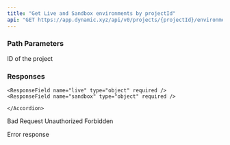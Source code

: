 ```yaml
---
title: "Get Live and Sandbox environments by projectId"
api: "GET https://app.dynamic.xyz/api/v0/projects/{projectId}/environments"
---
```


### Path Parameters

<ParamField path="projectId" type="string" required>
  ID of the project
</ParamField>

### Responses

<Tabs>

<Tab title="🟢 200">

<ResponseField name="environments" type="object" >
    <Accordion title="Show properties" >

    <ResponseField name="live" type="object" required />
    <ResponseField name="sandbox" type="object" required />

    </Accordion>

</ResponseField>

</Tab>

<Tab title="🔴 400">
Bad Request

  <ResponseField name="error" type="string" />
</Tab>

<Tab title="🔴 401">
Unauthorized

  <ResponseField name="error" type="string" />
</Tab>

<Tab title="🔴 403">
Forbidden

  <ResponseField name="error" type="string" />
</Tab>

<Tab title="🔴 500">Error response</Tab>

</Tabs>
